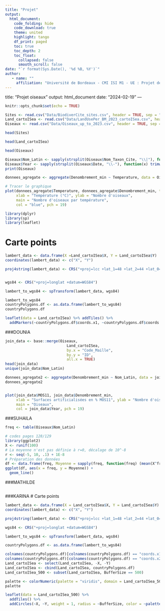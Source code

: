```yaml
---
title: "Projet"
output: 
  html_document:
    code_folding: hide
    code_download: true
    theme: united
    highlight: tango
    df_print: paged
    toc: true
    toc_depth: 2
    toc_float:
      collapsed: false
      smooth_scroll: false
date: "`r format(Sys.Date(), '%d %B, %Y')`"
author:
   - name: ""
     affiliation: "Université de Bordeaux - CMI ISI M1 - UE : Projet de statistique pour données environnementales 2024"
---
```

title: "Projet oiseaux"
output: html_document
date: "2024-02-19"
---

```r
knitr::opts_chunk$set(echo = TRUE)
```

```r
Sites <- read.csv("Data/BiodiverCite_sites.csv", header = TRUE, sep = ";")
Land_cartoISea <- read.csv("Data/LandUsePer_BM_2023_cartoISea.csv", header = TRUE)
Oiseaux <- read.csv("Data/Oiseaux_up_to_2023.csv", header = TRUE, sep = "\t")
```

```r
head(Sites)
```

```r
head(Land_cartoISea)
```

```r
head(Oiseaux)
```

```r
Oiseaux$Nom_Latin <- sapply(strsplit(Oiseaux$Nom_Taxon_Cite, "\\|"), function(x) trimws(x[1]))
Oiseaux$Year <- sapply(strsplit(Oiseaux$Date, "\\-"), function(x) trimws(x[1]))
print(Oiseaux)
```

```r
donnees_agregate <- aggregate(Denombrement_min ~ Temperature, data = Oiseaux, FUN = sum)

# Tracer le graphique
plot(donnees_agregate$Temperature, donnees_agregate$Denombrement_min, type = "b", 
     xlab = "Température (°C)", ylab = "Nombre d'oiseaux",
     main = "Nombre d'oiseaux par température",
     col = "blue", pch = 19)

```


```r
library(dplyr)
library(sp)
library(leaflet)
```

# Carte points 
```r
lambert_data <- data.frame(X =Land_cartoISea$X, Y = Land_cartoISea$Y)
coordinates(lambert_data) <- c("X", "Y")

proj4string(lambert_data) <- CRS("+proj=lcc +lat_1=48 +lat_2=44 +lat_0=46.5 +lon_0=3 +x_0=700000 +y_0=6600000 +ellps=GRS80 +units=m +no_defs")


wgs84 <- CRS("+proj=longlat +datum=WGS84")

lambert_to_wgs84 <- spTransform(lambert_data, wgs84)

lambert_to_wgs84
countryPolygons.df <- as.data.frame(lambert_to_wgs84)
countryPolygons.df
```

```r
leaflet(data = Land_cartoISea) %>% addTiles() %>%
  addMarkers(~countryPolygons.df$coords.x1, ~countryPolygons.df$coords.x2, )
```


###DOUNIA
```r
join_data <- base::merge(Oiseaux,
                            Land_cartoISea,
                            by.x = "Code_Maille",
                            by.y = "ID",
                            all.x = TRUE)
head(join_data)
unique(join_data$Nom_Latin)

donnees_agregate2 <- aggregate(Denombrement_min ~ Nom_Latin, data = join_data, FUN = sum)
donnees_agregate2


plot(join_data$MOS11, join_data$Denombrement_min, 
     xlab = "Surfaces artificialisées en % MOS11", ylab = "Nombre d'oiseaux",
     main = "Oiseaux",
     col = join_data$Year, pch = 19)
```


###SUHAILA
```r

freq <- table(Oiseaux$Nom_Latin)

# codes pages 128/129
library(ggplot2)
X <- runif(100)
# La moyenne n'est pas définie à r=0, décalage de 10^-8
r <- seq(-5, 10, .1) + 1E-8
# Préparation des données
df <- data.frame(freq, Moyenne = sapply(freq, function(freq) (mean(X^freq))^(1/freq))) 
ggplot(df, aes(x = freq, y = Moyenne)) +
  geom_line()
```

###MATHILDE
```r


```

###KARINA
# Carte points 
```r
lambert_data <- data.frame(X = Land_cartoISea$X, Y = Land_cartoISea$Y)
coordinates(lambert_data) <- c("X", "Y")

proj4string(lambert_data) <- CRS("+proj=lcc +lat_1=48 +lat_2=44 +lat_0=46.5 +lon_0=3 +x_0=700000 +y_0=6600000 +ellps=GRS80 +units=m +no_defs")

wgs84 <- CRS("+proj=longlat +datum=WGS84")

lambert_to_wgs84 <- spTransform(lambert_data, wgs84)

countryPolygons.df <- as.data.frame(lambert_to_wgs84)
```

```r
colnames(countryPolygons.df)[colnames(countryPolygons.df) == "coords.x1"] <- "X"
colnames(countryPolygons.df)[colnames(countryPolygons.df) == "coords.x2"] <- "Y"
Land_cartoISea <- select(Land_cartoISea, -X, -Y)
Land_cartoISea <- cbind(Land_cartoISea, countryPolygons.df)
Land_cartoISea_500 <- subset(Land_cartoISea, BufferSize == 500)
```

```r
palette <- colorNumeric(palette = "viridis", domain = Land_cartoISea_500$MOS1)
palette

leaflet(data = Land_cartoISea_500) %>% 
  addTiles() %>%
  addCircles(~X, ~Y, weight = 1, radius = ~BufferSize, color = ~palette(MOS1), opacity = 1, fillOpacity = 0.5)
```

